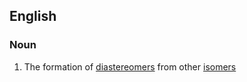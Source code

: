 ==English==

===Noun===
{{en-noun}}

# {{context|chemistry|lang=en}} The formation of [[diastereomer]]s from other [[isomer]]s